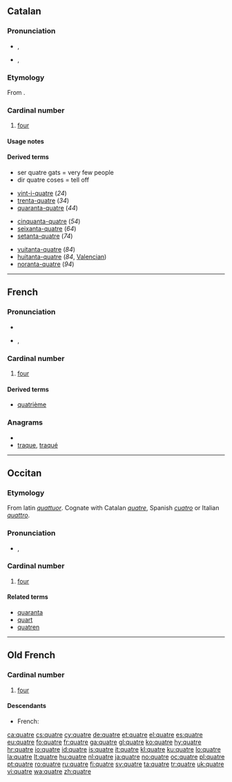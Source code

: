 ==Catalan==

===Pronunciation===
* {{a|Eastern}} {{IPA|/'kwatɾə/}}, {{SAMPA|/"kwat4@/}}
* {{a|Western}} {{IPA|/'kwatɾe/}}, {{SAMPA|/"kwat4e/}}

===Etymology===
From {{etyl|la|ca}}  {{term|lang=la|quattuor||four}}.

===Cardinal number===
{{cardinalbox|ca|3|4|5|tres|cinc|ord=quart|mult=quàdruple|wplink=Quatre}}
{{ca-num-card}}

# {{cardinal|lang=ca}} [[four]]

====Usage notes====
{{ca-num-card-note}}

====Derived terms====
* ser quatre gats = very few people
* dir quatre coses = tell off
{{rel-top3|24, 34, ..., 94}}
* [[vint-i-quatre#Catalan|vint-i-quatre]] (''24'')
* [[trenta-quatre#Catalan|trenta-quatre]] (''34'')
* [[quaranta-quatre#Catalan|quaranta-quatre]] (''44'')
{{rel-mid3}}
* [[cinquanta-quatre#Catalan|cinquanta-quatre]] (''54'')
* [[seixanta-quatre#Catalan|seixanta-quatre]] (''64'')
* [[setanta-quatre#Catalan|setanta-quatre]] (''74'')
{{rel-mid3}}
* [[vuitanta-quatre#Catalan|vuitanta-quatre]] (''84'')
* [[huitanta-quatre#Catalan|huitanta-quatre]] (''84'', [[Valencian]])
* [[noranta-quatre#Catalan|noranta-quatre]] (''94'')
{{rel-bottom}}

----

==French==

===Pronunciation===
* {{audio|Fr-quatre.ogg|audio}}
* {{IPA|lang=fr|/katʁ/}}, {{SAMPA|/katR/}}

===Cardinal number===
{{cardinalbox|fr|3|4|5|trois|cinq|ord=quatrième|wplink=Quatre}}
{{infl|fr|cardinal number}}

# [[four]]

====Derived terms====
* [[quatrième]]

===Anagrams===
* {{alphagram|aeqrtu}}
* [[traque#French|traque]], [[traqué#French|traqué]]

----

==Occitan==

===Etymology===
From latin ''[[quattuor]]''. Cognate with Catalan ''[[quatre]]'', Spanish ''[[cuatro]]'' or Italian ''[[quattro]]''.

===Pronunciation===
* {{IPA|/ˈkatre/|lang=oc}}, {{SAMPA|/'katre/}}

===Cardinal number===
{{infl|oc|cardinal number}}

# [[four]]

====Related terms====
* [[quaranta]]
* [[quart]]
* [[quatren]]

----

==Old French==

===Cardinal number===
{{infl|fro|cardinal number}}

# [[four]]

====Descendants====
* French: {{l|fr|quatre}}

[[ca:quatre]]
[[cs:quatre]]
[[cy:quatre]]
[[de:quatre]]
[[et:quatre]]
[[el:quatre]]
[[es:quatre]]
[[eu:quatre]]
[[fo:quatre]]
[[fr:quatre]]
[[ga:quatre]]
[[gl:quatre]]
[[ko:quatre]]
[[hy:quatre]]
[[hr:quatre]]
[[io:quatre]]
[[id:quatre]]
[[is:quatre]]
[[it:quatre]]
[[kl:quatre]]
[[ku:quatre]]
[[lo:quatre]]
[[la:quatre]]
[[lt:quatre]]
[[hu:quatre]]
[[nl:quatre]]
[[ja:quatre]]
[[no:quatre]]
[[oc:quatre]]
[[pl:quatre]]
[[pt:quatre]]
[[ro:quatre]]
[[ru:quatre]]
[[fi:quatre]]
[[sv:quatre]]
[[ta:quatre]]
[[tr:quatre]]
[[uk:quatre]]
[[vi:quatre]]
[[wa:quatre]]
[[zh:quatre]]